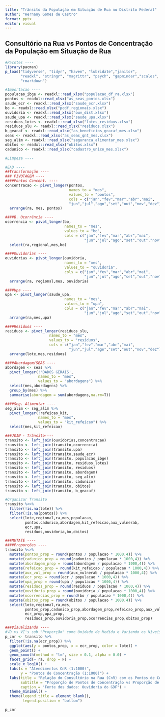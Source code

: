 ```yaml
---
title: "Trânsito da População em Situação de Rua no Distrito Federal"
author: "Hernany Gomes de Castro"
format: pptx
editor: visual
---
```

## Consultório na Rua vs Pontos de Concentração da População em Situação de Rua
```r
#Pacotes ----
library(pacman)
p_load("tidyverse", "tidyr", "haven", "lubridate","janitor",
       "readxl", "stringr", "magrittr", "psych", "gapminder","scales",
       "rmarkdown")

#Importacao ----
populacao_ibge <- readxl::read_xlsx("populacao_df_ra.xlsx")
pontos <- readxl::read_xlsx("as_seas_pontos.xlsx")
saude_ecr <- readxl::read_xlsx("saude_ecr.xlsx")
bo <- readxl::read_xlsx("pcdf_regionais.xlsx")
ouvidoria <- readxl::read_xlsx("ouv_dist.xlsx")
saude_upa <- readxl::read_xlsx("saude_upa.xlsx")
residuos_lotes <- readxl::read_xlsx("lotes_residuos.xlsx")
residuos_slu <- readxl::read_xlsx("residuos.xlsx")
b_geacaf <- readxl::read_xlsx("as_beneficios_geacaf_mes.xlsx")
seas <- readxl::read_xlsx("as_seas_qnt_mes.xlsx")
seg_alim <- readxl::read_xlsx("seguranca_alimentar_mes.xlsx")
obitos <- readxl::read_xlsx("obitos.xlsx")
cadunico <- readxl::read_xlsx("cadastro_unico_mes.xlsx")

#Limpeza ----

#EAD ----
##Transformação ----
### PIVOTAGEM ----
####Pontos Concent. ----
concentracao <- pivot_longer(pontos,
                             names_to = "mes",
                             values_to = "pontos",
                             cols = c("jan","fev","mar","abr","mai",
                             "jun","jul","ago","set","out","nov","dez")) %>%
  arrange(ra, mes, pontos)

####B. Ocorrência ----
ocorrencia <- pivot_longer(bo,
                           names_to = "mes",
                           values_to = "bo",
                           cols = c("jan","fev","mar","abr","mai",
                                    "jun","jul","ago","set","out","nov","dez")) %>%
  select(ra,regional,mes,bo)

####Ouvidorias ----
ouvidorias <- pivot_longer(ouvidoria,
                           names_to = "mes",
                           values_to = "ouvidoria",
                           cols = c("jan","fev","mar","abr","mai",
                                    "jun","jul","ago","set","out","nov","dez")) %>%
  arrange(ra, regional,mes, ouvidoria)

####Upa ----
upa <- pivot_longer(saude_upa,
                           names_to = "mes",
                           values_to = "upa",
                           cols = c("jan","fev","mar","abr","mai",
                                    "jun","jul","ago","set","out","nov","dez")) %>%
  arrange(ra,mes,upa)

####Residuos ----
residuos <- pivot_longer(residuos_slu,
                    names_to = "mes",
                    values_to = "residuos",
                    cols = c("jan","fev","mar","abr","mai",
                             "jun","jul","ago","set","out","nov","dez")) %>%
  arrange(lote,mes,residuos)

####Abordagem/SEAS ----
abordagem <- seas %>%
  pivot_longer(!'DADOS GERAIS', 
               names_to = "mes",
               values_to = "abordagens") %>%
  select(mes,abordagens) %>%
  group_by(mes) %>%
  summarise(abordagem = sum(abordagens,na.rm=T))

####Seg. Alimentar ----
seg_alim <- seg_alim %>%
  pivot_longer(!refeicao_kit, 
               names_to = "mes",
               values_to = "kit_refeicao") %>%
  select(mes,kit_refeicao)

###JOIN - Trânsito----
transito <- left_join(ouvidorias,concentracao)
transito <- left_join(transito,ocorrencia)
transito <- left_join(transito,upa)
transito <- left_join(transito,saude_ecr)
transito <- left_join(transito, populacao_ibge)
transito <- left_join(transito, residuos_lotes)
transito <- left_join(transito, residuos)
transito <- left_join(transito, abordagem)
transito <- left_join(transito, seg_alim)
transito <- left_join(transito, cadunico)
transito <- left_join(transito, obitos)
transito <- left_join(transito, b_geacaf)

#Organizar Transito
transito %<>%
  filter(!is.na(lote)) %>%
  filter(!is.na(pontos)) %>%
  select(lote,regional,ra,mes,populacao,
         pontos,cadunico,abordagem,kit_refeicao,aux_vulnerab,
         ecr,upa,
         residuos,ouvidoria,bo,obitos)

###MUTATE ----
####Proporções ----
transito %<>%
  mutate(pontos_prop = round(pontos / populacao * 1000,4)) %>%
  mutate(cadunico_prop = round(cadunico / populacao * 1000,4)) %>%
  mutate(abordagem_prop = round(abordagem / populacao * 1000,4)) %>%
  mutate(refeicao_prop = round(kit_refeicao / populacao * 1000,4)) %>%
  mutate(aux_vul_prop = round(aux_vulnerab / populacao * 1000,4)) %>%
  mutate(ecr_prop = round(ecr / populacao * 1000,4)) %>%
  mutate(upa_prop = round(upa / populacao * 1000,4)) %>%
  mutate(residuos_prop = round(residuos / populacao * 1000,4)) %>%
  mutate(ouvidoria_prop = round(ouvidoria / populacao * 1000,4)) %>%
  mutate(ocorrencias_prop = round(bo / populacao * 1000,4)) %>%
  mutate(obitos_prop = round(obitos / populacao * 1000,4)) %>%
  select(lote,regional,ra,mes,
         pontos_prop,cadunico_prop,abordagem_prop,refeicao_prop,aux_vul_prop,
         ecr_prop,upa_prop,
         residuos_prop,ouvidoria_prop,ocorrencias_prop,obitos_prop)

###Visualizando ----
#VD vs VI's sob "Proporção" como Unidade de Medida e Variando os Níveis de Agregação 
p_cnr <- transito %>%
  filter(!is.na(ecr_prop)) %>%
  ggplot(aes(y = pontos_prop, x = ecr_prop, color = lote)) +
  geom_point() +
  geom_smooth(method = "lm", size = 0.1, alpha = 0.0) +
  facet_grid(~ ra, drop = F) +
  scale_x_log10() +
  labs(x = "Atendimentos CnR (1:1000)", 
       y = "Pontos de Concentração (1:1000)") +
  labs(title = "Relação do Consultório na Rua (CnR) com os Pontos de Concentração da População em Situação de Rua no DF em 2023",
       subtitle = "Proporção de Pontos de Concentração vs Proporção de Atendimentos do Cnr, em relação à População das RA's do DF (Censo IBGE 2022)",
       caption = "Fonte dos dados: Ouvidoria do GDF") +
  theme_minimal() +
  theme(legend.title = element_blank(),
        legend.position = "bottom")

p_cnr
```
